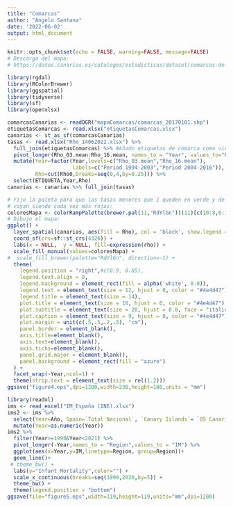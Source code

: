 ```yaml
---
title: "Comarcas"
author: "Angelo Santana"
date: '2022-06-02'
output: html_document
---
```


```r
knitr::opts_chunk$set(echo = FALSE, warning=FALSE, message=FALSE)
# Descarga del mapa:
# https://datos.canarias.es/catalogos/estadisticas/dataset/comarcas-de-canarias-delimitaciones-territoriales-para-fines-estadisticos

```

```r
library(rgdal)
library(RColorBrewer)
library(ggspatial)
library(tidyverse)
library(sf)
library(openxlsx)
```


```r
comarcasCanarias <- readOGR("mapaComarcas/comarcas_20170101.shp")
etiquetasComarcas <- read.xlsx("etiquetasComarcas.xlsx")
canarias <- st_as_sf(comarcasCanarias)
tasas <- read.xlsx("Rho_14062022.xlsx") %>% 
  full_join(etiquetasComarcas) %>% #Añado etiquetas de comarca como vienen en el mapa
  pivot_longer(Rho_03.mean:Rho_16.mean, names_to = "Year", values_to="Rho0") %>% 
  mutate(Year=factor(Year,levels=c("Rho_03.mean","Rho_16.mean"),
                     labels=c("Period 1994-2003","Period 2004-2016")),
         Rho=cut(Rho0,breaks=seq(0,4,by=0.25))) %>% 
  select(ETIQUETA,Year,Rho)
canarias <- canarias %>% full_join(tasas) 
```


```r
# Fijo la paleta para que las tasas menores que 1 queden en verde y de 1 en adelante 
# vayan siendo cada vez más rojas:
coloresMapa <- colorRampPalette(brewer.pal(11,"RdYlGn"))(11)[c(10:8,6:1)]
# Dibujo el mapa:
ggplot() +
  layer_spatial(canarias, aes(fill = Rho), col = 'black', show.legend = TRUE) +
  coord_sf(crs=sf::st_crs(4326)) +
  labs(x = NULL,  y = NULL, fill=expression(rho)) +
  scale_fill_manual(values=coloresMapa) +
#  scale_fill_brewer(palette="RdYlGn", direction=-1) +
  theme(
    legend.position = "right",#c(0.9, 0.85),
    legend.text.align = 0,
    legend.background = element_rect(fill = alpha('white', 0.0)),
    legend.text = element_text(size = 12, hjust = 0, color = "#4e4d47"),
    legend.title = element_text(size = 14),
    plot.title = element_text(size = 18, hjust = 0, color = "#4e4d47"),
    plot.subtitle = element_text(size = 20, hjust = 0.8, face = "italic", color = "#4e4d47"),
    plot.caption = element_text(size = 9, hjust = 0, color = "#4e4d47"),
    plot.margin = unit(c(.5,.5,.2,.5), "cm"),
    panel.border = element_blank(),
    axis.title=element_blank(),
    axis.text=element_blank(),
    axis.ticks=element_blank(),
    panel.grid.major = element_blank(),
    panel.background = element_rect(fill = "azure")
  ) +
  facet_wrap(~Year,ncol=1) +
  theme(strip.text = element_text(size = rel(1.2)))
ggsave("figure4.eps",dpi=1200,width=238,height=180,units = "mm")
```

```r
library(readxl)
ims <- read_excel("IM_España (INE).xlsx")
ims2 <- ims %>% 
  select(Year=Año, Spain=`Total Nacional`, `Canary Islands`= `05 Canarias`) %>% 
  mutate(Year=as.numeric(Year))
ims2 %>% 
  filter(Year>=1990&Year<2021) %>% 
  pivot_longer(-Year,names_to = "Region",values_to = "IM") %>% 
  ggplot(aes(x=Year,y=IM,linetype=Region, group=Region))+
  geom_line()+
 # theme_bw() +
  labs(y="Infant Mortality",color="") +
  scale_x_continuous(breaks=seq(1990,2020,by=5)) +
  theme_bw() +
  theme(legend.position = "bottom")
ggsave(file="figure5.eps",width=119,height=119,units="mm",dpi=1200)
```

